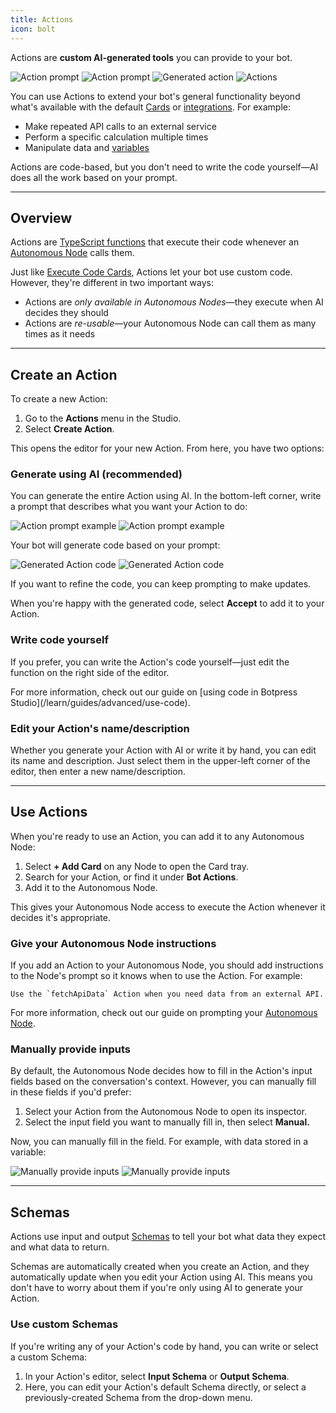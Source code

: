 ```yaml
---
title: Actions
icon: bolt
---
```


<Icon icon="bolt"/> Actions are **custom AI-generated tools** you can provide to your bot.

<Tabs>
  <Tab title="Just write your prompt...">
    <Frame>
      <img
        alt="Action prompt"
        className="block dark:hidden"
        src="./assets/action-prompt.png"
      />
      <img
        alt="Action prompt"
        className="hidden dark:block"
        src="./assets/action-prompt-dark.png"
      />
    </Frame>
  </Tab>
  <Tab title="then use the generated Action.">
    <Frame>
      <img
        alt="Generated action"
        className="block dark:hidden"
        src="./assets/generated-action.png"
      />
      <img
        alt="Actions"
        className="hidden dark:block"
        src="./assets/generated-action-dark.png"
      />
    </Frame>
  </Tab>
</Tabs>

You can use Actions to extend your bot's general functionality beyond what's available with the default [Cards](/learn/reference/cards/introduction) or [integrations](/integrations/get-started/introduction). For example:

- Make repeated API calls to an external service
- Perform a specific calculation multiple times
- Manipulate data and [variables](/learn/reference/variables/overview)

<Tip>
  Actions are code-based, but you don't need to write the code yourself—AI does all the work based on your prompt.
</Tip>

---

## Overview

Actions are [TypeScript functions](https://www.typescriptlang.org/docs/handbook/2/functions.html) that execute their code whenever an [Autonomous Node](/learn/reference/nodes/autonomous-node) calls them.

Just like [Execute Code Cards](/learn/reference/cards/execute-code), Actions let your bot use custom code. However, they're different in two important ways:

- Actions are *only available in Autonomous Nodes*—they execute when AI decides they should
- Actions are *re-usable*—your Autonomous Node can call them as many times as it needs

---

## Create an Action

To create a new Action:

1. Go to the **<Icon icon="bolt"/> Actions** menu in the Studio.
2. Select **Create Action**.

This opens the editor for your new Action. From here, you have two options:

### Generate using AI (recommended)

You can generate the entire Action using AI. In the bottom-left corner, write a prompt that describes what you want your Action to do:

<Frame>
  <img
    alt="Action prompt example"
    className="block dark:hidden"
    src="./assets/action-prompt-example.png"
  />
  <img
    alt="Action prompt example"
    className="hidden dark:block"
    src="./assets/action-prompt-example-dark.png"
  />
</Frame>

Your bot will generate code based on your prompt:

<Frame>
  <img
    alt="Generated Action code"
    className="block dark:hidden"
    src="./assets/generated-action-code.png"
  />
  <img
    alt="Generated Action code"
    className="hidden dark:block"
    src="./assets/generated-action-code-dark.png"
  />
</Frame>

If you want to refine the code, you can keep prompting to make updates.

When you're happy with the generated code, select **Accept** to add it to your Action.

### Write code yourself

If you prefer, you can write the Action's code yourself—just edit the function on the right side of the editor.

<Note>
  For more information, check out our guide on [using code in Botpress Studio](/learn/guides/advanced/use-code).
</Note>

### Edit your Action's name/description

Whether you generate your Action with AI or write it by hand, you can edit its name and description. Just select them in the upper-left corner of the editor, then enter a new name/description.

---

## Use Actions

When you're ready to use an Action, you can add it to any Autonomous Node:

1. Select **+ Add Card** on any Node to open the Card tray.
2. Search for your Action, or find it under **Bot Actions**.
3. Add it to the Autonomous Node.

This gives your Autonomous Node access to execute the Action whenever it decides it's appropriate.

### Give your Autonomous Node instructions

If you add an Action to your Autonomous Node, you should add instructions to the Node's prompt so it knows when to use the Action. For example:

```wrap
Use the `fetchApiData` Action when you need data from an external API.
```

For more information, check out our guide on prompting your [Autonomous Node](/learn/reference/nodes/autonomous-node#prompting-tips).

### Manually provide inputs

By default, the Autonomous Node decides how to fill in the Action's input fields based on the conversation's context. However, you can manually fill in these fields if you'd prefer:

1. Select your Action from the Autonomous Node to open its inspector.
2. Select the input field you want to manually fill in, then select **<Icon icon="hand"/> Manual.**

Now, you can manually fill in the field. For example, with data stored in a variable:

<Frame>
  <img
    alt="Manually provide inputs"
    className="block dark:hidden"
    src="./assets/manual-inputs.png"
  />
  <img
    alt="Manually provide inputs"
    className="hidden dark:block"
    src="./assets/manual-inputs-dark.png"
  />
</Frame>

---

## Schemas

Actions use input and output [Schemas](/learn/reference/schemas) to tell your bot what data they expect and what data to return.

Schemas are automatically created when you create an Action, and they automatically update when you edit your Action using AI. This means you don't have to worry about them if you're only using AI to generate your Action.

### Use custom Schemas

If you're writing any of your Action's code by hand, you can write or select a custom Schema:

1. In your Action's editor, select **<Icon icon="braces" /> Input Schema** or **<Icon icon="braces" /> Output Schema**.
2. Here, you can edit your Action's default Schema directly, or select a previously-created Schema from the drop-down menu.
